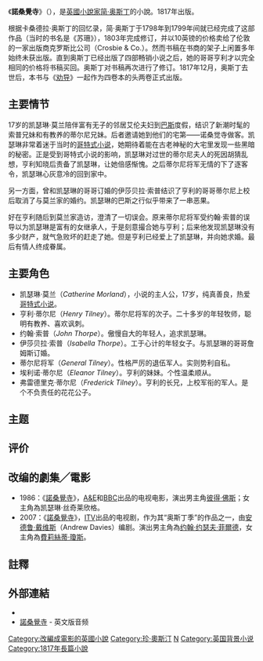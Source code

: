 {{infobox Book | <!-- See Wikipedia:WikiProject_Novels or Wikipedia:WikiProject_Books -->
| name          = 諾桑覺寺
| image         = 
| image caption = 
| title_orig    = Northanger Abbey
| translator    = 
| author        = [[简·奥斯丁|简·奥斯丁]]
| cover_artist  = 
| country       = [[英國|英國]]
| language      = [[英文|英文]]
| series        = 
| genre         = [[哥特式小說|哥特式小說]]、[[罗曼史|罗曼史]]、[[讽刺|讽刺]]
| publisher     = John Murray
| release_date  = 1817年12月
| media_type    = 印刷（精裝本和平裝本）
| pages         = 
| isbn          = NA
| preceded_by   = [[爱玛|爱玛]]（''Emma''）
| followed_by   = [[勸導_(小說)|勸導 (小說)]]（''Persuasion''）
}}

《'''諾桑覺寺'''》（{{lang-en|''Northanger Abbey''}}），是[[英國|英國]][[小說家|小說家]][[简·奥斯丁|简·奥斯丁]]的小說。1817年出版。

根据卡桑德拉·奥斯丁的回忆录，简·奥斯丁于1798年到1799年间就已经完成了这部作品（当时的书名是《苏珊》），1803年完成修订，并以10英镑的价格卖给了伦敦的一家出版商克罗斯比公司（Crosbie & Co.）。然而书稿在书商的架子上闲置多年始终未获出版。直到奥斯丁已经出版了四部畅销小说之后，她的哥哥亨利才以完全相同的价格将书稿买回。奥斯丁对书稿再次进行了修订。1817年12月，奥斯丁去世后，本书与《[[勸導_(小說)|劝导]]》一起作为四卷本的头两卷正式出版。

== 主要情节 ==
17岁的凯瑟琳·莫兰陪伴富有无子的邻居艾伦夫妇到[[巴斯_(薩默塞特郡)|巴斯]]度假，结识了新潮时髦的索普兄妹和有教养的蒂尔尼兄妹。后者邀请她到他们的宅第——诺桑觉寺做客。凯瑟琳非常着迷于当时的[[哥特式小说|哥特式小说]]，她期待着能在古老神秘的大宅里发现一些黑暗的秘密。正是受到哥特式小说的影响，凯瑟琳对过世的蒂尔尼夫人的死因胡猜乱想，亨利知晓后责备了凯瑟琳，让她倍感惭愧。之后蒂尔尼将军无情的下了逐客令，凯瑟琳心灰意冷的回到家中。

另一方面，曾和凯瑟琳的哥哥订婚的伊莎贝拉·索普结识了亨利的哥哥蒂尔尼上校后取消了与莫兰家的婚约。凯瑟琳的巴斯之行似乎带来了一串恶果。

好在亨利随后到莫兰家造访，澄清了一切误会。原来蒂尔尼将军受约翰·索普的误导以为凯瑟琳是富有的女继承人，于是刻意撮合她与亨利；后来他发现凯瑟琳没有多少财产，就气急败坏的赶走了她。但是亨利已经爱上了凯瑟琳，并向她求婚。最后有情人终成眷属。

== 主要角色 ==
* 凯瑟琳·莫兰（''Catherine Morland''），小说的主人公，17岁，纯真善良，热爱[[哥特式小说|哥特式小说]]。
* 亨利·蒂尔尼（''Henry Tilney''）。蒂尔尼将军的次子。二十多岁的年轻牧师，聪明有教养、喜欢讽刺。
* 约翰·索普（''John Thorpe''）。傲慢自大的年轻人，追求凯瑟琳。
* 伊莎贝拉·索普（''Isabella Thorpe''）。工于心计的年轻女子。与凯瑟琳的哥哥詹姆斯订婚。
* 蒂尔尼将军（''General Tilney''）。性格严厉的退伍军人。实则势利自私。
* 埃利诺·蒂尔尼（''Eleanor Tilney''）。亨利的妹妹。个性温柔顺从。
* 弗雷德里克·蒂尔尼（''Frederick Tilney''）。亨利的长兄，上校军衔的军人。是个不负责任的花花公子。



== 主题 ==

== 评价 ==

== 改编的劇集╱電影 ==
* 1986：《[[洛桑卡修道院|諾桑覺寺]]》，[[A+E電視網|A&E]]和[[BBC|BBC]]出品的电视电影，演出男主角[[彼得·佛斯|彼得·佛斯]]；女主角為凯瑟琳·丝奇莱欣格。
* 2007：《[[諾桑覺寺_(2007年電視劇)|諾桑覺寺]]》，[[獨立電視台|ITV]]出品的电视剧，作为其“奥斯丁季”的作品之一，由[[安德鲁·戴维斯|安德鲁·戴维斯]]（Andrew Davies）编剧。演出男主角為[[约翰·约瑟夫·菲爾德|约翰·约瑟夫·菲爾德]]，女主角為[[費莉絲蒂·瓊斯|費莉絲蒂·瓊斯]]。

== 註釋 ==
<references/>

== 外部連結 ==
{{Wikisource}}
{{wikiquote}}
* {{gutenberg|no=121|name=Northanger Abbey}}
* [http://librivox.org/northanger-abbey-by-jane-austen/ 諾桑覺寺]{{Wayback|url=http://librivox.org/northanger-abbey-by-jane-austen/ |date=20071012003525 }} - 英文版音频


{{Jane Austen novels}}
{{DEFAULTSORT:Northanger Abbey}}
[[Category:改編成電影的英國小說|Category:改編成電影的英國小說]]
[[Category:珍·奧斯汀|Category:珍·奧斯汀]]
[[Category:英格蘭小說|N]]
[[Category:英国背景小说|Category:英国背景小说]]
[[Category:1817年長篇小說|Category:1817年長篇小說]]